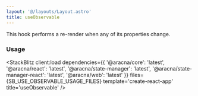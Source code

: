 ```yaml
---
layout: '@/layouts/Layout.astro'
title: useObservable
---
```



This hook performs a re-render when any of its properties change.

### Usage

<StackBlitz
  client:load
  dependencies={{
    '@aracna/core': 'latest',
    '@aracna/react': 'latest',
    '@aracna/state-manager': 'latest',
    '@aracna/state-manager-react': 'latest',
    '@aracna/web': 'latest'
  }}
  files={SB_USE_OBSERVABLE_USAGE_FILES}
  template='create-react-app'
  title='useObservable'
/>

